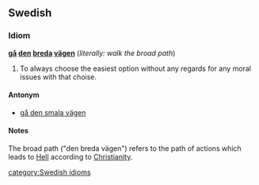==Swedish==
===Idiom===
'''[[gå]] [[den]] [[breda]] [[vägen]]''' (''literally: walk the broad path'')

#To always choose the easiest option without any regards for any moral issues with that choise.

====Antonym====
*[[gå den smala vägen]]

====Notes====
The broad path ("den breda vägen") refers to the path of actions which leads to [[Hell]] according to [[Christianity]].

[[category:Swedish idioms]]